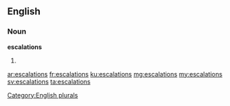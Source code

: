 ==English==

===Noun===
'''escalations'''

# {{plural of|[[escalation]]}}

[[Category:English plurals]]

[[ar:escalations]]
[[fr:escalations]]
[[ku:escalations]]
[[mg:escalations]]
[[my:escalations]]
[[sv:escalations]]
[[ta:escalations]]